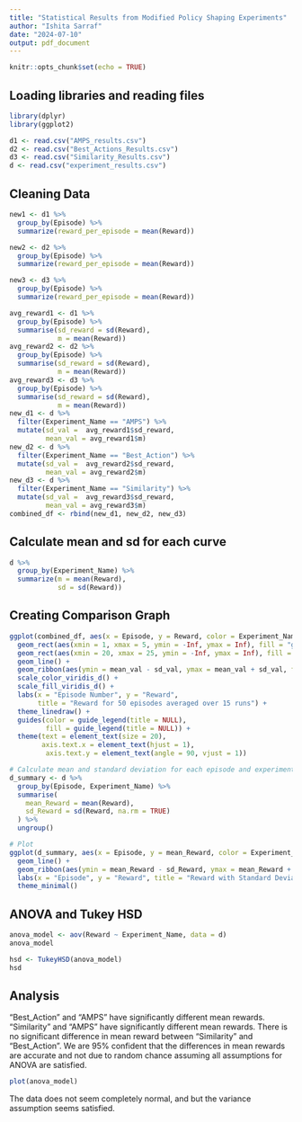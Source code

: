 ```yaml
---
title: "Statistical Results from Modified Policy Shaping Experiments"
author: "Ishita Sarraf"
date: "2024-07-10"
output: pdf_document
---
```


```r
knitr::opts_chunk$set(echo = TRUE)
```

## Loading libraries and reading files

```r
library(dplyr)
library(ggplot2)
```

```r
d1 <- read.csv("AMPS_results.csv")
d2 <- read.csv("Best_Actions_Results.csv")
d3 <- read.csv("Similarity_Results.csv")
d <- read.csv("experiment_results.csv")
```

## Cleaning Data

```r
new1 <- d1 %>%
  group_by(Episode) %>%
  summarize(reward_per_episode = mean(Reward))
```

```r
new2 <- d2 %>%
  group_by(Episode) %>%
  summarize(reward_per_episode = mean(Reward))
```

```r
new3 <- d3 %>%
  group_by(Episode) %>%
  summarize(reward_per_episode = mean(Reward))
```

```r
avg_reward1 <- d1 %>%
  group_by(Episode) %>%
  summarise(sd_reward = sd(Reward),
            m = mean(Reward))
avg_reward2 <- d2 %>%
  group_by(Episode) %>%
  summarise(sd_reward = sd(Reward),
            m = mean(Reward))
avg_reward3 <- d3 %>%
  group_by(Episode) %>%
  summarise(sd_reward = sd(Reward),
            m = mean(Reward))
new_d1 <- d %>%
  filter(Experiment_Name == "AMPS") %>%
  mutate(sd_val =  avg_reward1$sd_reward,
         mean_val = avg_reward1$m) 
new_d2 <- d %>%
  filter(Experiment_Name == "Best_Action") %>%
  mutate(sd_val =  avg_reward2$sd_reward,
         mean_val = avg_reward2$m) 
new_d3 <- d %>%
  filter(Experiment_Name == "Similarity") %>%
  mutate(sd_val =  avg_reward3$sd_reward,
         mean_val = avg_reward3$m) 
combined_df <- rbind(new_d1, new_d2, new_d3)

```

## Calculate mean and sd for each curve
```r
d %>%
  group_by(Experiment_Name) %>%
  summarize(m = mean(Reward),
            sd = sd(Reward))
```

## Creating Comparison Graph

```r
ggplot(combined_df, aes(x = Episode, y = Reward, color = Experiment_Name)) +
  geom_rect(aes(xmin = 1, xmax = 5, ymin = -Inf, ymax = Inf), fill = "grey", color = NA, alpha = 0.01) +
  geom_rect(aes(xmin = 20, xmax = 25, ymin = -Inf, ymax = Inf), fill = "grey", color = NA, alpha = 0.01) +
  geom_line() +
  geom_ribbon(aes(ymin = mean_val - sd_val, ymax = mean_val + sd_val, fill = Experiment_Name), alpha = 0.2, color = NA) +
  scale_color_viridis_d() +
  scale_fill_viridis_d() +
  labs(x = "Episode Number", y = "Reward",
       title = "Reward for 50 episodes averaged over 15 runs") +
  theme_linedraw() +
  guides(color = guide_legend(title = NULL),
         fill = guide_legend(title = NULL)) +
  theme(text = element_text(size = 20),
        axis.text.x = element_text(hjust = 1),
         axis.text.y = element_text(angle = 90, vjust = 1))
```


```r
# Calculate mean and standard deviation for each episode and experiment
d_summary <- d %>%
  group_by(Episode, Experiment_Name) %>%
  summarise(
    mean_Reward = mean(Reward),
    sd_Reward = sd(Reward, na.rm = TRUE)
  ) %>%
  ungroup()

# Plot
ggplot(d_summary, aes(x = Episode, y = mean_Reward, color = Experiment_Name, fill = Experiment_Name)) +
  geom_line() +
  geom_ribbon(aes(ymin = mean_Reward - sd_Reward, ymax = mean_Reward + sd_Reward), alpha = 0.2) +
  labs(x = "Episode", y = "Reward", title = "Reward with Standard Deviation by Experiment") +
  theme_minimal()
```



## ANOVA and Tukey HSD

```r
anova_model <- aov(Reward ~ Experiment_Name, data = d)
anova_model
```
```r
hsd <- TukeyHSD(anova_model)
hsd
```
## Analysis

"Best_Action" and "AMPS" have significantly different mean rewards.
"Similarity" and "AMPS" have significantly different mean rewards.
There is no significant difference in mean reward between "Similarity" and "Best_Action".
We are 95% confident that the differences in mean rewards are accurate and not due to random chance assuming all assumptions for ANOVA are satisfied.

```r
plot(anova_model)
```

The data does not seem completely normal, and but the variance assumption seems satisfied. 